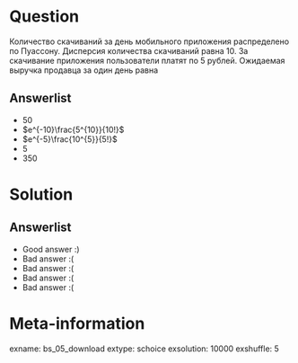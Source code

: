 Question
========

Количество скачиваний за день мобильного приложения распределено по Пуассону. Дисперсия количества скачиваний равна $10$. За скачивание приложения пользователи платят по $5$ рублей. Ожидаемая выручка продавца за один день равна 


Answerlist
----------
*  $50$
*  $e^{-10}\frac{5^{10}}{10!}$
*  $e^{-5}\frac{10^{5}}{5!}$
*  $5$
*  $350$

Solution
========

Answerlist
----------
*  Good answer :)
*  Bad answer :(
*  Bad answer :(
*  Bad answer :(
*  Bad answer :(

Meta-information
================
exname: bs_05_download
extype: schoice
exsolution: 10000
exshuffle: 5
